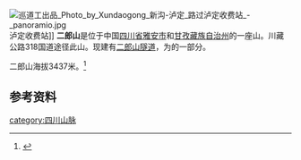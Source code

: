 {{coord|29.8716|N|102.2724|E|display=title|dim:3000_type:landmark_region:CN}}
[[File:巡道工出品_Photo_by_Xundaogong_新沟-泸定_路过泸定收费站_-_panoramio.jpg|thumb]]泸定收费站]]
'''二郎山'''是位于中国[[四川省|四川省]][[雅安市|雅安市]]和[[甘孜藏族自治州|甘孜藏族自治州]]的一座山。川藏公路318国道途径此山。现建有[[二郎山隧道|二郎山隧道]]，为{{中国国道名|318}}的一部分。

二郎山海拔3437米。<ref name="rmw">{{cite web|url=http://www.people.com.cn/GB/shizheng/19/20010111/376509.html|title=川藏公路二郎山隧道建成通车|author=李清华 岳林才|date=2001-01-11|work=人民网|publisher=新华社|accessdate=2014-12-09|archive-date=2016-03-04|archive-url=https://web.archive.org/web/20160304142049/http://www.people.com.cn/GB/shizheng/19/20010111/376509.html|dead-url=no}}</ref>

==参考资料==
{{Reflist}}

{{sichuan-stub}}
{{DEFAULTSORT:er}}
[[category:四川山脉|category:四川山脉]]